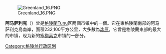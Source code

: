 [[File:Greenland_16.PNG|thumb]] 

'''阿马萨利克'''（{{lang-kl|Ammassalik}}）曾是[[格陵蘭|格陵蘭]]Tunu区两個市镇中的一個。它在東格陵蘭南部的阿马萨利克島南岸，面積232,100平方公里，大多數為[[冰原|冰原]]，它曾是格陵蘭東部的最大的市镇，现为新的[[塞梅索克|塞梅索克]]市镇的一部分。

{{格陵蘭小作品}}

[[Category:格陵兰行政区划|Category:格陵兰行政区划]]